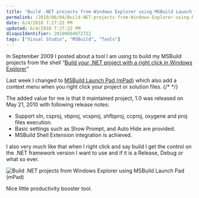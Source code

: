 ```yaml
---
title: "Build .NET projects from Windows Explorer using MSBuild Launch Pad (mPad)"
permalink: /2010/06/04/Build-NET-projects-from-Windows-Explorer-using-MSBuild-Launch-Pad-(mPad)/
date: 6/4/2010 7:27:22 PM
updated: 6/4/2010 7:27:22 PM
disqusIdentifier: 20100604072722
tags: ["Visual Studio", "MSBuild", "Tools"]
---
```

In September 2009 I posted about a tool I am using to build my MSBuild projects from the shell “[Build your .NET project with a right click in Windows Explorer](http://www.laurentkempe.com/post/Build-your-NET-project-with-a-right-click-in-Windows-Explorer.aspx)”

Last week I changed to [MSBuild Launch Pad (mPad)](http://msbuildlaunchpad.codeplex.com/) which also add a context menu when you right click your project or solution files.
{/* <!-- more --> */}

The added value for me is that it maintained project, 1.0 was released on May 21, 2010 with following release notes:

* Support sln, csproj, vbproj, vcxproj, shfbproj, ccproj, oxygene and proj files execution.
* Basic settings such as Show Prompt, and Auto Hide are provided. 
* MSBuild Shell Extension integration is achieved.   

I also very much like that when I right click and say build I get the control on the .NET framework version I want to use and if it is a Release, Debug or what so ever.

![Build .NET projects from Windows Explorer using MSBuild Launch Pad (mPad)](https://farm2.staticflickr.com/1637/24579513125_c928206b6f_o.png) 

Nice little productivity booster tool.
